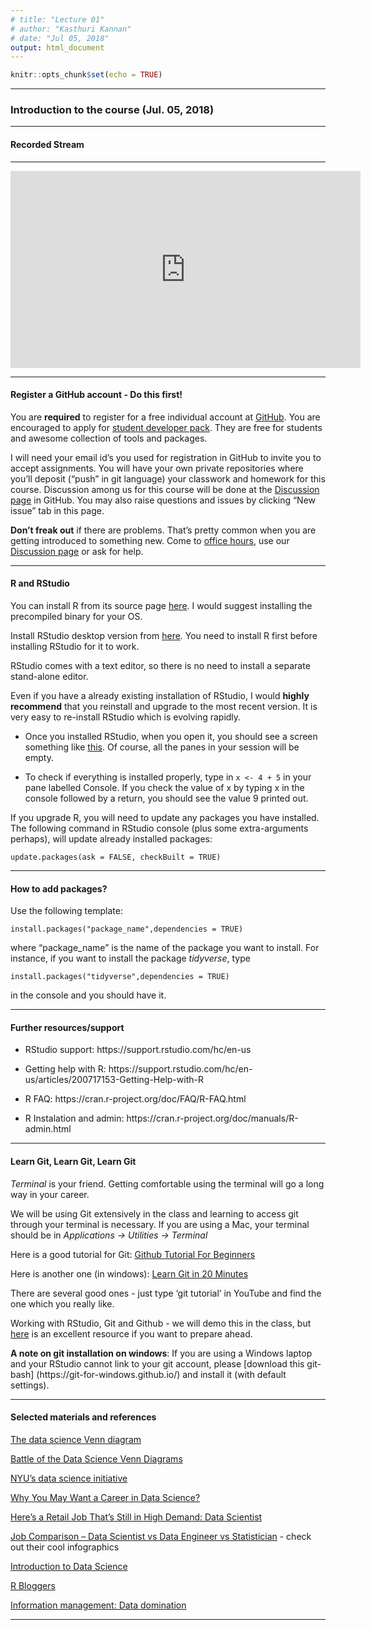 ```yaml
---
# title: "Lecture 01"
# author: "Kasthuri Kannan"
# date: "Jul 05, 2018"
output: html_document
---
```


```r
knitr::opts_chunk$set(echo = TRUE)
```

---

### Introduction to the course (Jul. 05, 2018) 

---

#### Recorded Stream

---

<iframe width="560" height="315" src="https://www.youtube.com/embed/U36GaGt35p0" frameborder="0" allowfullscreen></iframe>

---

#### Register a GitHub account - Do this first! 

You are **required** to register for a free individual account at [GitHub](https://github.com/). You are encouraged to apply for [student developer pack](https://education.github.com/). They are free for students and awesome collection of tools and packages.

I will need your email id's you used for registration in GitHub to invite you to accept assignments. You will have your own private repositories where you'll deposit ("push" in git language) your classwork and homework for this course. Discussion among us for this course will be done at the [Discussion page](https://github.com/PDA-NYU-Fall-2017/Discussion/issues) in GitHub. You may also raise questions and issues by clicking "New issue" tab in this page.

**Don't freak out** if there are problems. That's pretty common when you are getting introduced to something new. Come to [office hours](https://kannan-kasthuri.github.io/pda.html), use our [Discussion page](https://github.com/PDA-NYU-Fall-2017/Discussion/issues) or ask for help.

---

#### R and RStudio

You can install R from its source page <a href="https://www.r-project.org/"target="_blank"> here</a>. I would suggest installing the precompiled binary for your OS.

Install RStudio desktop version from <a href="https://www.rstudio.com/products/RStudio/"target="_blank">here</a>. You need to install R first before installing RStudio for it to work.

RStudio comes with a text editor, so there is no need to install a separate stand-alone editor.

Even if you have a already existing installation of RStudio, I would **highly recommend** that you reinstall and upgrade to the most recent version. It is very easy to re-install RStudio which is evolving rapidly. 

* Once you installed RStudio, when you open it, you should see a screen something like [this](http://www.rstudio.com/wp-content/uploads/2014/04/rstudio-workbench.png). Of course, all the panes in your session will be empty.

* To check if everything is installed properly, type in `x <- 4 + 5` in your pane labelled Console. If you check the value of x by typing x in the console followed by a return, you should see the value 9 printed out.
  
If you upgrade R, you will need to update any packages you have installed. The following command in RStudio console (plus some extra-arguments perhaps), will update already installed packages:

`update.packages(ask = FALSE, checkBuilt = TRUE)`

---

#### How to add packages?

Use the following template:

`install.packages("package_name",dependencies = TRUE)` 

where "package_name" is the name of the package you want to install. For instance, if you want to install the package _tidyverse_, type 

`install.packages("tidyverse",dependencies = TRUE)`

in the console and you should have it.

---

#### Further resources/support

* RStudio support: https://support.rstudio.com/hc/en-us

* Getting help with R: https://support.rstudio.com/hc/en-us/articles/200717153-Getting-Help-with-R

* R FAQ: https://cran.r-project.org/doc/FAQ/R-FAQ.html

* R Instalation and admin: https://cran.r-project.org/doc/manuals/R-admin.html

---

#### Learn Git, Learn Git, Learn Git

*Terminal* is your friend. Getting comfortable using the terminal will go a long way in your career. 

We will be using Git extensively in the class and learning to access git through your terminal is necessary. If you are using a Mac, your terminal should be in _Applications -> Utilities -> Terminal_

Here is a good tutorial for Git: [Github Tutorial For Beginners](https://www.youtube.com/watch?v=0fKg7e37bQE) 

Here is another one (in windows): [Learn Git in 20 Minutes](https://www.youtube.com/watch?v=Y9XZQO1n_7c)

There are several good ones - just type 'git tutorial' in YouTube and find the one which you really like.

Working with RStudio, Git and Github - we will demo this in the class, but [here](http://happygitwithr.com/) is an excellent resource if you want to prepare ahead.


**A note on git installation on windows**: If you are using a Windows laptop and your RStudio cannot link to your git account, please [download this git-bash] (https://git-for-windows.github.io/) and install it (with default settings). 

---

#### Selected materials and references

[The data science Venn diagram](http://drewconway.com/zia/2013/3/26/the-data-science-venn-diagram)

[Battle of the Data Science Venn Diagrams](http://www.kdnuggets.com/2016/10/battle-data-science-venn-diagrams.html)

[NYU's data science initiative](http://datascience.nyu.edu/what-is-data-science/)

[Why You May Want a Career in Data Science?](https://www.rtinsights.com/why-you-may-want-a-career-in-data-science/)

[Here’s a Retail Job That’s Still in High Demand: Data Scientist](https://www.bloomberg.com/news/articles/2017-08-21/here-s-a-retail-job-that-s-still-in-high-demand-data-scientist)

[Job Comparison – Data Scientist vs Data Engineer vs Statistician](https://www.analyticsvidhya.com/blog/2015/10/job-comparison-data-scientist-data-engineer-statistician/) - check out their cool infographics

[Introduction to Data Science](http://www.cs.tau.ac.il/~apartzin/ds2015/DS_CourseIntro.pdf)

[R Bloggers](https://www.r-bloggers.com/)

[Information management: Data domination](http://www.nature.com/nature/journal/v548/n7669/full/nj7669-613a.html?WT.mc_id=FBK_NatureNews&sf111552836=1)

---

